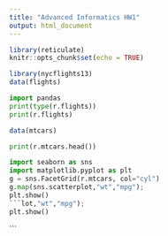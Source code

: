 ```yaml
---
title: "Advanced Informatics HW1"
output: html_document
---
```


```r
library(reticulate)
knitr::opts_chunk$set(echo = TRUE)
```

```r
library(nycflights13)
data(flights)

```

```python
import pandas
print(type(r.flights))
print(r.flights)
```
```r
data(mtcars)
```

```python
print(r.mtcars.head())
```

```python
import seaborn as sns
import matplotlib.pyplot as plt
g = sns.FacetGrid(r.mtcars, col="cyl")
g.map(sns.scatterplot,"wt","mpg");
plt.show()
```lot,"wt","mpg");
plt.show()
```
```